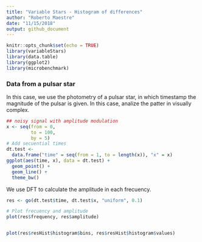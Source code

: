 ```yaml
---
title: "Variable Stars - Histogram of differences"
author: "Roberto Maestre"
date: "11/15/2018"
output: github_document
---
```


```r
knitr::opts_chunk$set(echo = TRUE)
library(variableStars)
library(data.table)
library(ggplot2)
library(microbenchmark)
```


### Data from a pulsar star

In this case, we use the photometry of a pulsar star, in which timestamp the magnitude of the pulsar is given. In this case, analize the patter in visually complex.

```r
## noisy signal with amplitude modulation
x <- seq(from = 0,
         to = 100,
         by = 5)
# Add secuential times
dt.test <-
  data.frame("time" = seq(from = 1, to = length(x)), "x" = x)
ggplot(aes(time, x), data = dt.test) +
  geom_point() +
  geom_line() +
  theme_bw()
```

We use DFT to calculate the amplitude in each frecuency.

```r
res <- go(dt.test$time, dt.test$x, "uniform", 0.1)

# Plot frecuency and amplitude
plot(res$frequency, res$amplitude)


plot(res$resHist$histogram$bins, res$resHist$histogram$values)
```
